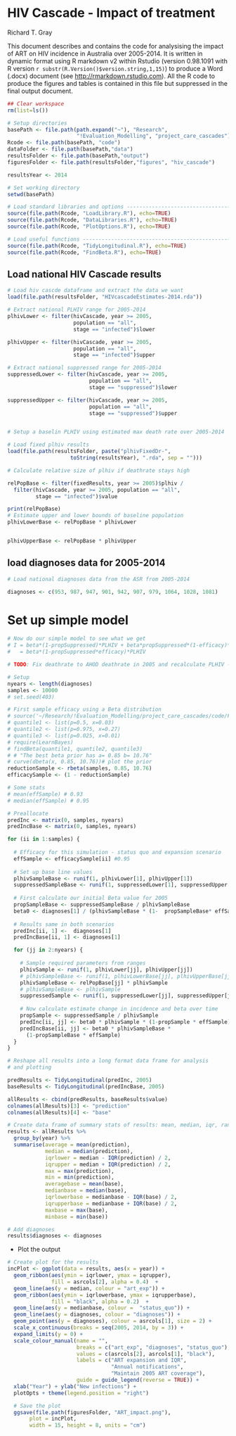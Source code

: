 HIV Cascade - Impact of treatment
=================================

Richard T. Gray

This document describes and contains the code for analysising the impact of
ART on HIV incidence in Australia over 2005-2014. It is written in dynamic 
format using R markdown v2 within Rstudio (version 0.98.1091 with R version
`r substr(R.Version()$version.string,1,15)`) to produce a Word (.docx) 
document (see <http://rmarkdown.rstudio.com>). All the R code to produce 
the figures and tables is contained in this file but suppressed in the 
final output document. 

```r
## Clear workspace
rm(list=ls()) 

# Setup directories
basePath <- file.path(path.expand("~"), "Research", 
                      "!Evaluation_Modelling", "project_care_cascades")
Rcode <- file.path(basePath, "code") 
dataFolder <- file.path(basePath,"data") 
resultsFolder <- file.path(basePath,"output") 
figuresFolder <- file.path(resultsFolder,"figures", "hiv_cascade")

resultsYear <- 2014

# Set working directory
setwd(basePath)

# Load standard libraries and options ----------------------------------
source(file.path(Rcode, "LoadLibrary.R"), echo=TRUE)
source(file.path(Rcode, "DataLibraries.R"), echo=TRUE)
source(file.path(Rcode, "PlotOptions.R"), echo=TRUE)

# Load useful functions ------------------------------------------------
source(file.path(Rcode, "TidyLongitudinal.R"), echo=TRUE)
source(file.path(Rcode, "FindBeta.R"), echo=TRUE)

```

## Load national HIV Cascade results

```r
# Load hiv cascde dataframe and extract the data we want
load(file.path(resultsFolder, "HIVcascadeEstimates-2014.rda"))

# Extract national PLHIV range for 2005-2014
plhivLower <- filter(hivCascade, year >= 2005,
                     population == "all", 
                     stage == "infected")$lower

plhivUpper <- filter(hivCascade, year >= 2005,
                     population == "all", 
                     stage == "infected")$upper

# Extract national suppressed range for 2005-2014
suppressedLower <- filter(hivCascade, year >= 2005,
                          population == "all",
                          stage == "suppressed")$lower

suppressedUpper <- filter(hivCascade, year >= 2005, 
                          population == "all", 
                          stage == "suppressed")$upper



```

```r
# Setup a baselin PLHIV using estimated max death rate over 2005-2014

# Load fixed plhiv results
load(file.path(resultsFolder, paste("plhivFixedDr-",
                    toString(resultsYear), ".rda", sep = "")))

# Calculate relative size of plhiv if deathrate stays high

relPopBase <- filter(fixedResults, year >= 2005)$plhiv / 
  filter(hivCascade, year >= 2005, population == "all", 
         stage == "infected")$value

print(relPopBase)
# Estimate upper and lower bounds of baseline population
plhivLowerBase <- relPopBase * plhivLower


plhivUpperBase <- relPopBase * plhivUpper

```

## load diagnoses data for 2005-2014

```r
# Load national diagnoses data from the ASR from 2005-2014

diagnoses <- c(953, 987, 947, 901, 942, 907, 979, 1064, 1028, 1081)

```

# Set up simple model
```r
# Now do our simple model to see what we get
# I = beta*(1-propSuppressed)*PLHIV + beta*propSuppressed*(1-efficacy)*PLHIV 
#   = beta*(1-propSuppressed*efficacy)*PLHIV

# TODO: Fix deathrate to AHOD deathrate in 2005 and recalculate PLHIV -----

# Setup
nyears <- length(diagnoses)
samples <- 10000
# set.seed(403)

# First sample efficacy using a Beta distribution
# source('~/Research/!Evaluation_Modelling/project_care_cascades/code/FindBeta.R')
# quantile1 <- list(p=0.5, x=0.03)
# quantile2 <- list(p=0.975, x=0.27)
# quantile3 <- list(p=0.025, x=0.01)
# require(LearnBayes)
# findBeta(quantile1, quantile2, quantile3)
# # "The best beta prior has a= 0.85 b= 10.76"
# curve(dbeta(x, 0.85, 10.76))# plot the prior
reductionSample <- rbeta(samples, 0.85, 10.76)
efficacySample <- (1 - reductionSample) 

# Some stats
# mean(effSample) # 0.93
# median(effSample) # 0.95

# Preallocate 
predInc <- matrix(0, samples, nyears)
predIncBase <- matrix(0, samples, nyears)

for (ii in 1:samples) {
  
  # Efficacy for this simulation - status quo and expansion scenario
  effSample <- efficacySample[ii] #0.95
  
  # Set up base line values
  plhivSampleBase <- runif(1, plhivLower[1], plhivUpper[1])
  suppressedSampleBase <- runif(1, suppressedLower[1], suppressedUpper[1])
  
  # First calculate our initial Beta value for 2005
  propSampleBase <- suppressedSampleBase / plhivSampleBase
  beta0 <- diagnoses[1] / (plhivSampleBase * (1-  propSampleBase* effSample))
  
  # Results same in both scenarios
  predInc[ii, 1] <-  diagnoses[1]
  predIncBase[ii, 1] <- diagnoses[1]

  for (jj in 2:nyears) {
    
    # Sample required parameters from ranges
    plhivSample <- runif(1, plhivLower[jj], plhivUpper[jj])
    # plhivSampleBase <- runif(1, plhivLowerBase[jj], plhivUpperBase[jj])
    plhivSampleBase <- relPopBase[jj] * plhivSample
    # plhivSampleBase <- plhivSample
    suppressedSample <- runif(1, suppressedLower[jj], suppressedUpper[jj])
    
    # Now calculate estimate change in incidence and beta over time
    propSample <- suppressedSample / plhivSample
    predInc[ii, jj] <- beta0 * plhivSample * (1-propSample * effSample) 
    predIncBase[ii, jj] <- beta0 * plhivSampleBase * 
      (1-propSampleBase * effSample)
  }
}
```

```r
# Reshape all results into a long format data frame for analysis 
# and plotting

predResults <- TidyLongitudinal(predInc, 2005)
baseResults <- TidyLongitudinal(predIncBase, 2005) 

allResults <- cbind(predResults, baseResults$value)
colnames(allResults)[3] <- "prediction"
colnames(allResults)[4] <- "base"

# Create data frame of summary stats of results: mean, median, iqr, range
results <- allResults %>% 
  group_by(year) %>%
  summarise(average = mean(prediction), 
            median = median(prediction),
            iqrlower = median - IQR(prediction) / 2,
            iqrupper = median + IQR(prediction) / 2,
            max = max(prediction),
            min = min(prediction),
            averagebase = mean(base), 
            medianbase = median(base),
            iqrlowerbase = medianbase - IQR(base) / 2,
            iqrupperbase = medianbase + IQR(base) / 2,
            maxbase = max(base),
            minbase = min(base))

# Add diagnoses
results$diagnoses <- diagnoses

```

* Plot the output
```r

# Create plot for the results
incPlot <- ggplot(data = results, aes(x = year)) + 
  geom_ribbon(aes(ymin = iqrlower, ymax = iqrupper), 
              fill = asrcols[2], alpha = 0.4)  +
  geom_line(aes(y = median, colour = "art_exp")) + 
  geom_ribbon(aes(ymin = iqrlowerbase, ymax = iqrupperbase), 
              fill = "black", alpha = 0.2)  +
  geom_line(aes(y = medianbase, colour =  "status_quo")) +
  geom_line(aes(y = diagnoses, colour = "diagnoses")) + 
  geom_point(aes(y = diagnoses), colour = asrcols[1], size = 2) + 
  scale_x_continuous(breaks = seq(2005, 2014, by = 3)) +
  expand_limits(y = 0) +
  scale_colour_manual(name = "", 
                      breaks = c("art_exp", "diagnoses", "status_quo"),
                      values = c(asrcols[2], asrcols[1], "black"),
                      labels = c("ART expansion and IQR", 
                                 "Annual notifications", 
                                 "Maintain 2005 ART coverage"),
                      guide = guide_legend(reverse = TRUE)) +
  xlab("Year") + ylab("New infections") +
  plotOpts + theme(legend.position = "right") 

  # Save the plot
  ggsave(file.path(figuresFolder, "ART_impact.png"), 
       plot = incPlot,
       width = 15, height = 8, units = "cm")

```

